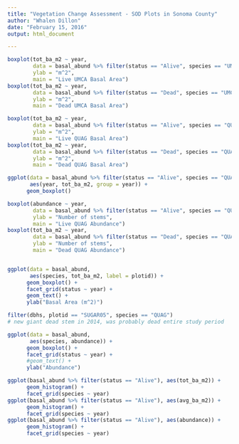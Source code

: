 ```yaml
---
title: "Vegetation Change Assessment - SOD Plots in Sonoma County"
author: "Whalen Dillon"
date: "February 15, 2016"
output: html_document

---
```






```r
boxplot(tot_ba_m2 ~ year, 
        data = basal_abund %>% filter(status == "Alive", species == "UMCA"),
        ylab = "m^2",
        main = "Live UMCA Basal Area")
boxplot(tot_ba_m2 ~ year, 
        data = basal_abund %>% filter(status == "Dead", species == "UMCA"),
        ylab = "m^2",
        main = "Dead UMCA Basal Area")

boxplot(tot_ba_m2 ~ year, 
        data = basal_abund %>% filter(status == "Alive", species == "QUAG"),
        ylab = "m^2",
        main = "Live QUAG Basal Area")
boxplot(tot_ba_m2 ~ year, 
        data = basal_abund %>% filter(status == "Dead", species == "QUAG"),
        ylab = "m^2",
        main = "Dead QUAG Basal Area")

ggplot(data = basal_abund %>% filter(status == "Alive", species == "QUAG"),
       aes(year, tot_ba_m2, group = year)) +
      geom_boxplot()

boxplot(abundance ~ year, 
        data = basal_abund %>% filter(status == "Alive", species == "QUAG"),
        ylab = "Number of stems",
        main = "Live QUAG Abundance")
boxplot(tot_ba_m2 ~ year, 
        data = basal_abund %>% filter(status == "Dead", species == "QUAG"),
        ylab = "Number of stems",
        main = "Dead QUAG Abundance")


ggplot(data = basal_abund,
       aes(species, tot_ba_m2, label = plotid)) +
      geom_boxplot() +
      facet_grid(status ~ year) +
      geom_text() +
      ylab("Basal Area (m^2)")

filter(dbhs, plotid == "SUGAR05", species == "QUAG")
# new giant dead stem in 2014, was probably dead entire study period

ggplot(data = basal_abund,
       aes(species, abundance)) +
      geom_boxplot() +
      facet_grid(status ~ year) +
      #geom_text() +
      ylab("Abundance")

ggplot(basal_abund %>% filter(status == "Alive"), aes(tot_ba_m2)) + 
      geom_histogram() +
      facet_grid(species ~ year)
ggplot(basal_abund %>% filter(status == "Alive"), aes(avg_ba_m2)) + 
      geom_histogram() +
      facet_grid(species ~ year)
ggplot(basal_abund %>% filter(status == "Alive"), aes(abundance)) + 
      geom_histogram() +
      facet_grid(species ~ year)
```


